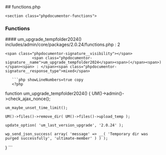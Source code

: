 

<div class="phpdocumentor-element -file">
    ## functions.php

        

    <section class="phpdocumentor-functions">
### Functions
<div class="phpdocumentor-element -function - ">
 #### um_upgrade_tempfolder2024()
       

<div class="phpdocumentor-element-found-in">
    <Link href="../files/includes-admin-core-packages-2-0-24-functions.html#source-view.2">includes/admin/core/packages/2.0.24/functions.php</Link> : <span class="phpdocumentor-element-found-in__line">2</span>
</div>



    <span class="phpdocumentor-signature__visibility"></span>
                <span class="phpdocumentor-signature__name">um_upgrade_tempfolder2024</span><span>(</span><span>)</span><span> : </span><span class="phpdocumentor-signature__response_type">mixed</span>





<div className="py-4"></div>

</div>
</section>

       ```php showLineNumbers=true copy
       <?php
function um_upgrade_tempfolder2024() {
	UM()->admin()->check_ajax_nonce();

	um_maybe_unset_time_limit();

	UM()->files()->remove_dir( UM()->files()->upload_temp );

	update_option( 'um_last_version_upgrade', '2.0.24' );

	wp_send_json_success( array( 'message' => __( 'Temporary dir was purged successfully', 'ultimate-member' ) ) );
}
       ```
</div>
